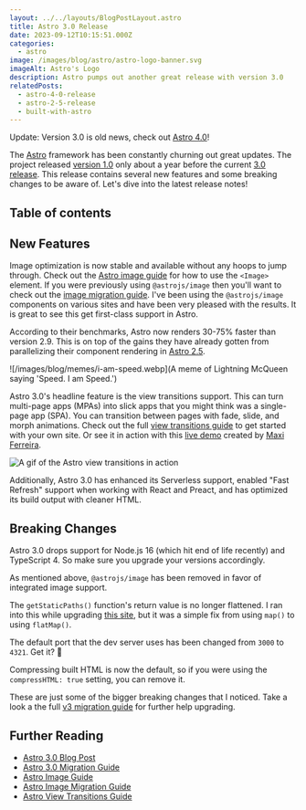 ```yaml
---
layout: ../../layouts/BlogPostLayout.astro
title: Astro 3.0 Release
date: 2023-09-12T10:15:51.000Z
categories:
  - astro
image: /images/blog/astro/astro-logo-banner.svg
imageAlt: Astro's Logo
description: Astro pumps out another great release with version 3.0
relatedPosts:
  - astro-4-0-release
  - astro-2-5-release
  - built-with-astro
---
```

Update: Version 3.0 is old news, check out [Astro 4.0](../astro-4-0-release/)!

The [Astro](https://astro.build/) framework has been constantly churning out great updates.
The project released [version 1.0](../astro-1-0-release/) only about a year before
the current [3.0 release](https://astro.build/blog/astro-3/). This release
contains several new features and some breaking changes to be aware of. Let's
dive into the latest release notes!

## Table of contents

## New Features

<NewsletterForm />

Image optimization is now stable and available without any hoops to jump through.
Check out the [Astro image guide](https://docs.astro.build/en/guides/images/)
for how to use the `<Image>` element. If you were previously using `@astrojs/image`
then you'll want to check out the [image migration guide](https://docs.astro.build/en/guides/images/#upgrade-to-v30-from-v2x). I've been using the `@astrojs/image` components on
various sites and have been very pleased with the results. It is great to see this
get first-class support in Astro.

According to their benchmarks, Astro now renders 30-75% faster than version 2.9.
This is on top of the gains they have already gotten from parallelizing their
component rendering in [Astro 2.5](../astro-2-5-release/).

![/images/blog/memes/i-am-speed.webp](A meme of Lightning McQueen saying 'Speed. I am Speed.')

Astro 3.0's headline feature is the view transitions support. This can turn multi-page
apps (MPAs) into slick apps that you might think was a single-page app (SPA). You can
transition between pages with fade, slide, and morph animations. Check out the full
[view transitions guide](https://docs.astro.build/en/guides/view-transitions/) to
get started with your own site. Or see it in action with this [live demo](https://astro-records.pages.dev/) created by [Maxi Ferreira](https://twitter.com/charca).

![A gif of the Astro view transitions in action](/images/blog/astro/astro-3-0-view-transitions.gif)

Additionally, Astro 3.0 has enhanced its Serverless support, enabled "Fast Refresh"
support when working with React and Preact, and has optimized its build output
with cleaner HTML.

<RandomSupport />

## Breaking Changes

Astro 3.0 drops support for Node.js 16 (which hit end of life recently) and TypeScript
4. So make sure you upgrade your versions accordingly.

As mentioned above, `@astrojs/image` has been removed in favor of integrated image support.

The `getStaticPaths()` function's return value is no longer flattened. I ran into this
while upgrading [this site](../built-with-astro/), but it was a simple fix from using
`map()` to using `flatMap()`.

The default port that the dev server uses has been changed from `3000` to `4321`.
Get it? 🚀

Compressing built HTML is now the default, so if you were using the `compressHTML: true`
setting, you can remove it.

These are just some of the bigger breaking changes that I noticed. Take a look a
the full [v3 migration guide](https://docs.astro.build/en/guides/upgrade-to/v3/)
for further help upgrading.

## Further Reading

- [Astro 3.0 Blog Post](https://astro.build/blog/astro-3/)
- [Astro 3.0 Migration Guide](https://docs.astro.build/en/guides/upgrade-to/v3/)
- [Astro Image Guide](https://docs.astro.build/en/guides/images/)
- [Astro Image Migration Guide](https://docs.astro.build/en/guides/images/#upgrade-to-v30-from-v2x)
- [Astro View Transitions Guide](https://docs.astro.build/en/guides/view-transitions/)
